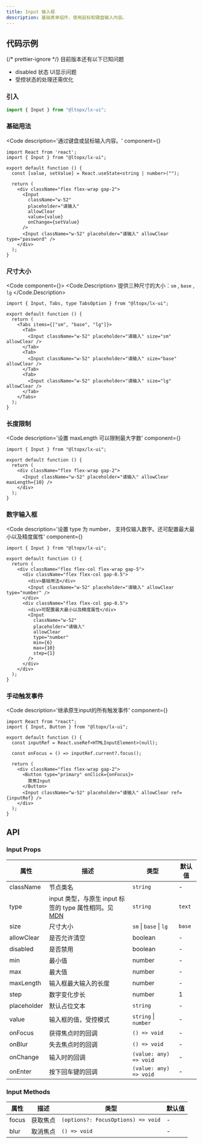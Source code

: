 ```yaml
---
title: Input 输入框
description: 基础表单组件，使用鼠标和键盘输入内容。
---
```



## 代码示例

{/* prettier-ignore */}
<Callout emoji="👾">
  目前版本还有以下已知问题
  - disabled 状态 UI显示问题
  - 受控状态的处理还需优化
</Callout>

### 引入

```js copy
import { Input } from "@ltopx/lx-ui";
```

### 基础用法

<Code 
  description='通过键盘或鼠标输入内容。' 
  component={<Basic />}
>
```tsx filename="Input.tsx" copy
import React from 'react';
import { Input } from "@ltopx/lx-ui";

export default function () {
  const [value, setValue] = React.useState<string | number>("");
  
  return (
    <div className="flex flex-wrap gap-2">
      <Input
        className="w-52"
        placeholder="请输入"
        allowClear
        value={value}
        onChange={setValue}
      />
      <Input className="w-52" placeholder="请输入" allowClear type="password" />
    </div>
  );
}
```
</Code>

### 尺寸大小

<Code component={<Size />}>
<Code.Description>
  提供三种尺寸的大小：`sm` , `base` , `lg`
</Code.Description>
```tsx filename="Input.tsx" copy
import { Input, Tabs, type TabsOption } from "@ltopx/lx-ui";

export default function () {
  return (
    <Tabs items={["sm", "base", "lg"]}>
      <Tab>
        <Input className="w-52" placeholder="请输入" size="sm" allowClear />
      </Tab>
      <Tab>
        <Input className="w-52" placeholder="请输入" size="base" allowClear />
      </Tab>
      <Tab>
        <Input className="w-52" placeholder="请输入" size="lg" allowClear />
      </Tab>
    </Tabs>
  );
}
```
</Code>

### 长度限制

<Code 
  description='设置 maxLength 可以限制最大字数' 
  component={<MaxLength />}
>
```tsx filename="Input.tsx" copy {6}
import { Input } from "@ltopx/lx-ui";

export default function () {
  return (
    <div className="flex flex-wrap gap-2">
      <Input className="w-52" placeholder="请输入" allowClear maxLength={10} />
    </div>
  );
}
```
</Code>

### 数字输入框

<Code 
  description='设置 type 为 number， 支持仅输入数字。还可配置最大最小以及精度属性' 
  component={<Number />}
>
```tsx filename="Input.tsx" copy {8,16-19}
import { Input } from "@ltopx/lx-ui";

export default function () {
  return (
    <div className="flex flex-col flex-wrap gap-5">
      <div className="flex flex-col gap-0.5">
        <div>基础用法</div>
        <Input className="w-52" placeholder="请输入" allowClear type="number" />
      </div>
      <div className="flex flex-col gap-0.5">
        <div>可配置最大最小以及精度属性</div>
        <Input
          className="w-52"
          placeholder="请输入"
          allowClear
          type="number"
          min={6}
          max={10}
          step={1}
        />
      </div>
    </div>
  );
}
```
</Code>

### 手动触发事件

<Code 
  description='继承原生input的所有触发事件' 
  component={<Trigger />}
>
```tsx filename="Input.tsx" copy
import React from "react";
import { Input, Button } from "@ltopx/lx-ui";

export default function () {
  const inputRef = React.useRef<HTMLInputElement>(null);
  
  const onFocus = () => inputRef.current?.focus();
  
  return (
    <div className="flex flex-wrap gap-2">
      <Button type="primary" onClick={onFocus}>
        聚焦Input
      </Button>
      <Input className="w-52" placeholder="请输入" allowClear ref={inputRef} />
    </div>
  );
}
```
</Code>

## API

### Input Props

| 属性        | 描述                                                                                                                                        | 类型                   | 默认值 |
| ----------- | ------------------------------------------------------------------------------------------------------------------------------------------- | ---------------------- | ------ |
| className   | 节点类名                                                                                                                                    | `string`               | -      |
| type        | input 类型，与原生 input 标签的 type 属性相同。见 [MDN](https://developer.mozilla.org/zh-CN/docs/Web/HTML/Element/input#%E5%B1%9E%E6%80%A7) | `string`               | `text` |
| size        | 尺寸大小                                                                                                                                    | `sm` \| `base` \| `lg` | `base` |
| allowClear  | 是否允许清空                                                                                                                                | boolean                | -      |
| disabled    | 是否禁用                                                                                                                                    | boolean                | -      |
| min         | 最小值                                                                                                                                      | number                 | -      |
| max         | 最大值                                                                                                                                      | number                 | -      |
| maxLength   | 输入框最大输入的长度                                                                                                                        | number                 | -      |
| step        | 数字变化步长                                                                                                                                | number                 | 1      |
| placeholder | 默认占位文本                                                                                                                                | `string`               | -      |
| value       | 输入框的值，受控模式                                                                                                                        | `string` \| `number`   | -      |
| onFocus     | 获得焦点时的回调                                                                                                                            | `() => void`           | -      |
| onBlur      | 失去焦点时的回调                                                                                                                            | `() => void`           | -      |
| onChange    | 输入时的回调                                                                                                                                | `(value: any) => void` | -      |
| onEnter     | 按下回车键的回调                                                                                                                            | `(value: any) => void` | -      |

### Input Methods

| 属性  | 描述     | 类型                               | 默认值 |
| ----- | -------- | ---------------------------------- | ------ |
| focus | 获取焦点 | `(options?: FocusOptions) => void` | -      |
| blur  | 取消焦点 | `() => void`                       | -      |
